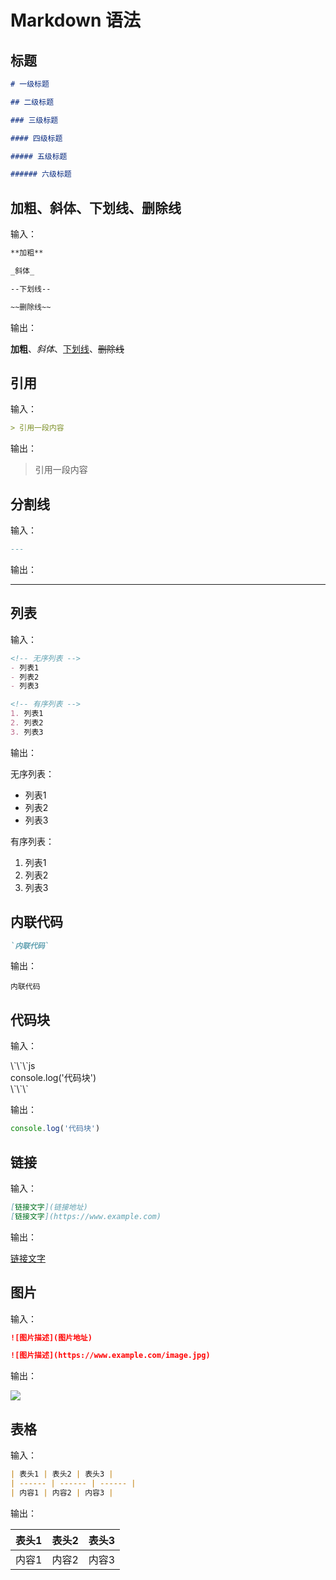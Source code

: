 # Markdown 语法

## 标题

```md
# 一级标题

## 二级标题

### 三级标题

#### 四级标题

##### 五级标题

###### 六级标题
```

## 加粗、斜体、下划线、删除线

输入：

```md
**加粗**

_斜体_

--下划线--

~~删除线~~
```

输出：

**加粗**、_斜体_、<u>下划线</u>、~~删除线~~

## 引用

输入：

```md
> 引用一段内容
```

输出：

> 引用一段内容

## 分割线

输入：

```md
---
```

输出：

---

## 列表

输入：

```md
<!-- 无序列表 -->
- 列表1
- 列表2
- 列表3

<!-- 有序列表 -->
1. 列表1
2. 列表2
3. 列表3
```

输出：

无序列表：

- 列表1
- 列表2
- 列表3

有序列表：

1. 列表1
2. 列表2
3. 列表3

## 内联代码

```md
`内联代码`
```

输出：

`内联代码`

## 代码块

输入：

<div>
\`\`\`js<br/>
console.log('代码块')<br/>
\`\`\`
</div>

输出：

```js
console.log('代码块')
```

## 链接

输入：

```md
[链接文字](链接地址)
[链接文字](https://www.example.com)
```

输出：

[链接文字](https://www.example.com)

## 图片

输入：

```md
![图片描述](图片地址)

![图片描述](https://www.example.com/image.jpg)
```

输出：

<img src="/logo.svg" width={100} />

## 表格

输入：

```md
| 表头1 | 表头2 | 表头3 |
| ------ | ------ | ------ |
| 内容1 | 内容2 | 内容3 |
```

输出：

| 表头1 | 表头2 | 表头3 |
| ------ | ------ | ------ |
| 内容1 | 内容2  | 内容3  |
